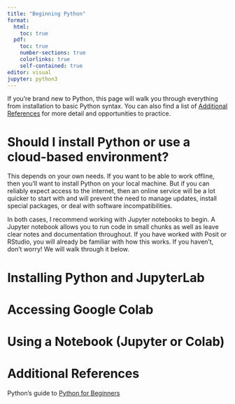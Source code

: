 ```yaml
---
title: "Beginning Python"
format: 
  html:
    toc: true
  pdf:
    toc: true
    number-sections: true
    colorlinks: true
    self-contained: true
editor: visual
jupyter: python3
---
```


If you're brand new to Python, this page will walk you through everything from installation to basic Python syntax. You can also find a list of [Additional References] for more detail and opportunities to practice.

# Should I install Python or use a cloud-based environment?

This depends on your own needs. If you want to be able to work offline, then you'll want to install Python on your local machine. But if you can reliably expect access to the internet, then an online service will be a lot quicker to start with and will prevent the need to manage updates, install special packages, or deal with software incompatibilities.

In both cases, I recommend working with Jupyter notebooks to begin. A Jupyter notebook allows you to run code in small chunks as well as leave clear notes and documentation throughout. If you have worked with Posit or RStudio, you will already be familiar with how this works. If you haven't, don't worry! We will walk through it below.

::: panel-tabset
# Installing Python and JupyterLab

# Accessing Google Colab
:::

# Using a Notebook (Jupyter or Colab)

# Additional References

Python's guide to [Python for Beginners](https://www.python.org/about/gettingstarted/)
